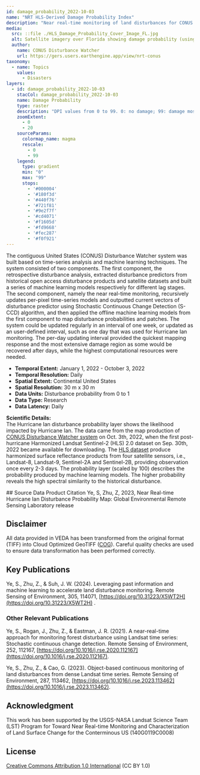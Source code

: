 ---
id: damage_probability_2022-10-03
name: "NRT HLS-Derived Damage Probability Index"
description: "Near real-time monitoring of land disturbances for CONUS based on the 30-m Harmonized Landsat Sentinel-2 (HLS) dataset."
media:
  src: ::file ./HLS_Damage_Probability_Cover_Image_FL.jpg
  alt: Satellite imagery over Florida showing damage probability (using Viridis color ramp, with yellow being high probability and purple being low probability) for Oct 3, 2023.
  author:
    name: CONUS Disturbance Watcher
    url: https://gers.users.earthengine.app/view/nrt-conus
taxonomy:
  - name: Topics
    values:
      - Disasters
layers:
  - id: damage_probability_2022-10-03
    stacCol: damage_probability_2022-10-03
    name: Damage Probability
    type: raster
    description: "DPI values from 0 to 99. 0: no damage; 99: damage mostly likely"
    zoomExtent:
      - 0
      - 20
    sourceParams:
      colormap_name: magma
      rescale:
        - 0
        - 99
    legend:
      type: gradient
      min: "0"
      max: "99"
      stops:
        - '#000004'
        - '#180f3d'
        - '#440f76'
        - '#721f81'
        - '#9e2f7f'
        - '#cd4071'
        - '#f1605d' 
        - '#fd9668'
        - '#fec287'
        - '#f0f921'
---

<Block type='wide'>
<Prose>
The contiguous United States (CONUS) Disturbance Watcher system was built based on time-series analysis and machine learning techniques. The system consisted of two components. The first component, the retrospective disturbance analysis, extracted disturbance predictors from historical open access disturbance products and satellite datasets and built a series of machine learning models respectively for different lag stages. The second component, namely the near real-time monitoring, recursively updates per-pixel time-series models and outputted current vectors of disturbance predictor using Stochastic Continuous Change Detection (S-CCD) algorithm, and then applied the offline machine learning models from the first component to map disturbance probabilities and patches. The system could be updated regularly in an interval of one week, or updated as an user-defined interval, such as one day that was used for Hurricane Ian monitoring. The per-day updating interval provided the quickest mapping response and the most extensive damage region as some would be recovered after days, while the highest computational resources were needed.   

- **Temporal Extent:** January 1, 2022 - October 3, 2022 
- **Temporal Resolution:** Daily 
- **Spatial Extent:** Continental United States
- **Spatial Resolution:** 30 m x 30 m 
- **Data Units:** Disturbance probability from 0 to 1 
- **Data Type:** Research
- **Data Latency:** Daily 


**Scientific Details:**  
The Hurricane Ian disturbance probability layer shows the likelihood impacted by Hurricane Ian. The data came from the map production of [CONUS Disturbance Watcher system](https://gers.users.earthengine.app/view/nrt-conus) on Oct. 3th, 2022, when the first post-hurricane Harmonized Landsat Sentinel-2 (HLS) 2.0 dataset on Sep. 30th, 2022 became available for downloading. The [HLS dataset](https://hls.gsfc.nasa.gov/) produce harmonized surface reflectance products from four satellite sensors, i.e., Landsat-8, Landsat-9,  Sentinel-2A and Sentinel-2B, providing observation once every 2-3 days. The probability layer (scaled by 100) describes the probability produced by machine learning models. The higher probability reveals the high spectral similarity to the historical disturbance.
</Prose>
</Block>

<Block>
<Prose>
## Source Data Product Citation
Ye, S, Zhu, Z, 2023, Near Real-time Hurricane Ian Disturbance Probability Map:  Global Environmental Remote Sensing Laboratory release

## Disclaimer
All data provided in VEDA has been transformed from the original format (TIFF) into Cloud Optimized GeoTIFF ([COG](https://www.cogeo.org/)). Careful quality checks are used to ensure data transformation has been performed correctly.

## Key Publications
Ye, S., Zhu, Z., & Suh, J. W. (2024). Leveraging past information and machine learning to accelerate land disturbance monitoring. Remote Sensing of Environment, 305, 114071, [https://doi.org/10.31223/X5WT2H](https://doi.org/10.31223/X5WT2H) .

### Other Relevant Publications
Ye, S., Rogan, J., Zhu, Z., & Eastman, J. R. (2021). A near-real-time approach for monitoring forest disturbance using Landsat time series: Stochastic continuous change detection. Remote Sensing of Environment, 252, 112167, [https://doi.org/10.1016/j.rse.2020.112167](https://doi.org/10.1016/j.rse.2020.112167). 

Ye, S., Zhu, Z., & Cao, G. (2023). Object-based continuous monitoring of land disturbances from dense Landsat time series. Remote Sensing of Environment, 287, 113462, [https://doi.org/10.1016/j.rse.2023.113462](https://doi.org/10.1016/j.rse.2023.113462).
    
 ## Acknowledgment
This work has been supported by the USGS-NASA Landsat Science Team (LST) Program for Toward Near Real-time Monitoring and Characterization of Land Surface Change for the Conterminous US (140G0119C0008)

## License
[Creative Commons Attribution 1.0 International](https://creativecommons.org/publicdomain/zero/1.0/legalcode) (CC BY 1.0)

</Prose>
</Block>

